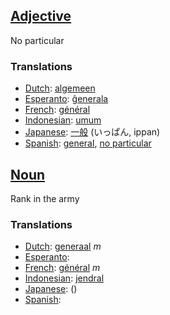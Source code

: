 ==[[Adjective]]==

No particular

===Translations===

*[[Dutch]]: [[algemeen]]
*[[Esperanto]]: [[ĝenerala]]
*[[French]]: [[général]]
*[[Indonesian]]: [[umum]]
*[[Japanese]]: [[一般]] (いっぱん, ippan)
*[[Spanish]]: [[general]], [[no particular]]

==[[Noun]]==

Rank in the army

===Translations===

*[[Dutch]]: [[generaal]] ''m''
*[[Esperanto]]: [[]]
*[[French]]: [[général]] ''m''
*[[Indonesian]]: [[jendral]]
*[[Japanese]]: [[]] ()
*[[Spanish]]: [[]]